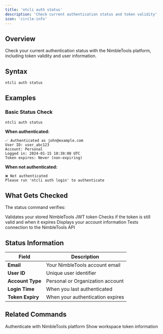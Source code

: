```yaml
---
title: 'ntcli auth status'
description: 'Check current authentication status and token validity'
icon: 'circle-info'
---
```


## Overview

Check your current authentication status with the NimbleTools platform, including token validity and user information.

## Syntax

```bash
ntcli auth status
```

## Examples

### Basic Status Check

```bash
ntcli auth status
```

**When authenticated:**
```
✅ Authenticated as john@example.com
User ID: user_abc123
Account: Personal
Logged in: 2024-01-15 10:30:00 UTC
Token expires: Never (non-expiring)
```

**When not authenticated:**
```
❌ Not authenticated
Please run 'ntcli auth login' to authenticate
```

## What Gets Checked

The status command verifies:

<CardGroup cols={2}>
  <Card title="JWT Token" icon="key">
    Validates your stored NimbleTools JWT token
  </Card>
  <Card title="Token Expiry" icon="clock">
    Checks if the token is still valid and when it expires
  </Card>
  <Card title="User Profile" icon="user">
    Displays your account information
  </Card>
  <Card title="API Connectivity" icon="wifi">
    Tests connection to the NimbleTools API
  </Card>
</CardGroup>

## Status Information

| Field | Description |
|-------|-------------|
| **Email** | Your NimbleTools account email |
| **User ID** | Unique user identifier |
| **Account Type** | Personal or Organization account |
| **Login Time** | When you last authenticated |
| **Token Expiry** | When your authentication expires |

## Related Commands

<CardGroup cols={2}>
  <Card
    title="auth login"
    icon="right-to-bracket"
    href="/commands/auth/login"
  >
    Authenticate with NimbleTools platform
  </Card>
  <Card
    title="token show"
    icon="eye"
    href="/commands/token/show" 
  >
    Show workspace token information
  </Card>
</CardGroup>
